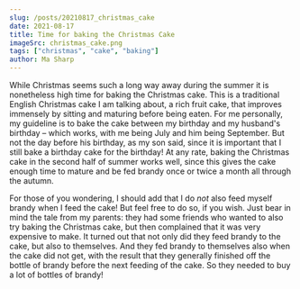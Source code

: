 ```yaml
---
slug: /posts/20210817_christmas_cake
date: 2021-08-17
title: Time for baking the Christmas Cake
imageSrc: christmas_cake.png
tags: ["christmas", "cake", "baking"]
author: Ma Sharp
---
```

While Christmas seems such a long way away during the summer it is nonetheless high time for baking the Christmas cake. This is a traditional English Christmas cake I am talking about, a rich fruit cake, that improves immensely by sitting and maturing before being eaten. For me personally, my guideline is to bake the cake between my birthday and my husband's birthday – which works, with me being July and him being September. But not the day before his birthday, as my son said, since it is important that I still bake a birthday cake for the birthday! At any rate, baking the Christmas cake in the second half of summer works well, since this gives the cake enough time to mature and be fed brandy once or twice a month all through the autumn.

For those of you wondering, I should add that I do *not* also feed myself brandy when I feed the cake! But feel free to do so, if you wish. Just bear in mind the tale from my parents: they had some friends who wanted to also try baking the Christmas cake, but then complained that it was very expensive to make. It turned out that not only did they feed brandy to the cake, but also to themselves. And they fed brandy to themselves also when the cake did not get, with the result that they generally finished off the bottle of brandy before the next feeding of the cake. So they needed to buy a lot of bottles of brandy! 
